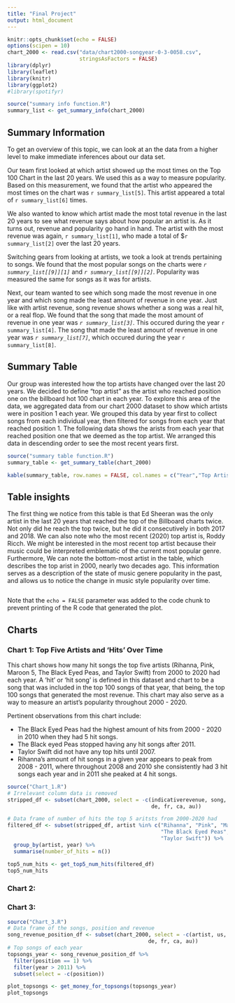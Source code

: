 ```yaml
---
title: "Final Project"
output: html_document
---
```


```r
knitr::opts_chunk$set(echo = FALSE)
options(scipen = 10)
chart_2000 <- read.csv("data/chart2000-songyear-0-3-0058.csv",
                       stringsAsFactors = FALSE)
library(dplyr)
library(leaflet)
library(knitr)
library(ggplot2)
#library(spotifyr)
```

``` r

source("summary info function.R")
summary_list <- get_summary_info(chart_2000)
```

## Summary Information

To get an overview of this topic, we can look at an the data from a higher level
to make immediate inferences about our data set. 

Our team first looked at which artist showed up the most times on the Top 100
Chart in the last 20 years. We used this as a way to measure popularity. Based
on this measurement, we found that the artist who appeared the most times on the
chart was `r summary_list[5]`. This artist appeared a total of
`r summary_list[6]` times.

We also wanted to know which artist made the most total revenue in the last 20 
years to see what revenue says about how popular an artist is. As it turns out,
revenue and popularity go hand in hand. The artist with the most revenue was
again, `r summary_list[1]`, who made a total of $`r summary_list[2]` over the
last 20 years.

Switching gears from looking at artists, we took a look at trends pertaining to
songs. We found that the most popular songs on the charts were 
*`r summary_list[[9]][1]`* and *`r summary_list[[9]][2]`*. Popularity was measured
the same for songs as it was for artists.

Next, our team wanted to see which song made the most revenue in one year and 
which song made the least amount of revenue in one year. Just like with artist
revenue, song revenue shows whether a song was a real hit, or a real flop.
We found that the song that made the most amount of revenue in one year was *`r summary_list[3]`*. This occured during the year `r summary_list[4]`. The song that
made the least amount of revenue in one year was *`r summary_list[7]`*, which
occured during the year `r summary_list[8]`.

## Summary Table

Our group was interested how the top artists have changed over the last 20
years. We decided to define "top artist" as the artist who reached position one
on the billboard hot 100 chart in each year. To explore this area of the data,
we aggregated data from our chart 2000 dataset to show which artists were in
position 1 each year. We grouped this data by year first to collect songs from
each individual year, then filtered for songs from each year that reached
position 1. The following data shows the arists from each year that reached
position one that we deemed as the top artist. We arranged this data in
descending order to see the most recent years first. 

```r
source("summary table function.R")
summary_table <- get_summary_table(chart_2000)

kable(summary_table, row.names = FALSE, col.names = c("Year","Top Artist"))
```

## Table insights

The first thing we notice from this table is that Ed Sheeran was the only
artist in the last 20 years that reached the top of the Billboard charts twice.
Not only did he reach the top twice, but he did it consecutively in both 2017
and 2018. We can also note who the most recent (2020) top artist is, Roddy
Ricch. We might be interested in the most recent top artist because their music
could be interpreted emblematic of the current most popular genre. Furthermore,
We can note the bottom-most artist in the table, which describes the top
arist in 2000, nearly two decades ago. This information serves as a description
of the state of music genere popularity in the past, and allows us to notice the
change in music style popularity over time. 

```r

```

Note that the `echo = FALSE` parameter was added to the code chunk to prevent
printing of the R code that generated the plot.

## Charts 

### Chart 1: Top Five Artists and 'Hits' Over Time

This chart shows how many hit songs the top five artists (Rihanna, Pink,
Maroon 5, The Black Eyed Peas, and Taylor Swift) from 2000 to 2020 had each
year. A 'hit' or 'hit song' is defined in this dataset and chart to be a song
that was included in the top 100 songs of that year, that being, the top 100 
songs that generated the most revenue. This chart may also serve as a way to
measure an artist's popularity throughout 2000 - 2020.

Pertinent observations from this chart include:

- The Black Eyed Peas had the highest amount of hits from 2000 - 2020 in 2010
when they had 5 hit songs.
- The Black eyed Peas stopped having any hit songs after 2011.
- Taylor Swift did not have any top hits until 2007.
- Rihanna's amount of hit songs in a given year appears to peak
from 2008 - 2011, where throughout 2008 and 2010 she consistently had 3 hit
songs each year and in 2011 she peaked at 4 hit songs.


```r
source("Chart_1.R")
# Irrelevant column data is removed
stripped_df <- subset(chart_2000, select = -c(indicativerevenue, song, us, uk,
                                              de, fr, ca, au))

# Data frame of number of hits the top 5 aritsts from 2000-2020 had
filtered_df <- subset(stripped_df, artist %in% c("Rihanna", "Pink", "Maroon 5",
                                                 "The Black Eyed Peas",
                                                 "Taylor Swift")) %>%
  group_by(artist, year) %>%
  summarise(number_of_hits = n())

top5_num_hits <- get_top5_num_hits(filtered_df)
top5_num_hits
```

### Chart 2:

### Chart 3:
``` r
source("Chart_3.R")
# Data frame of the songs, position and revenue 
song_revenue_position_df <- subset(chart_2000, select = -c(artist, us, uk,
                                             de, fr, ca, au))
# Top songs of each year 
topsongs_year <- song_revenue_position_df %>% 
  filter(position == 1) %>% 
  filter(year > 2011) %>% 
  subset(select = -c(position))

plot_topsongs <- get_money_for_topsongs(topsongs_year)
plot_topsongs



```
